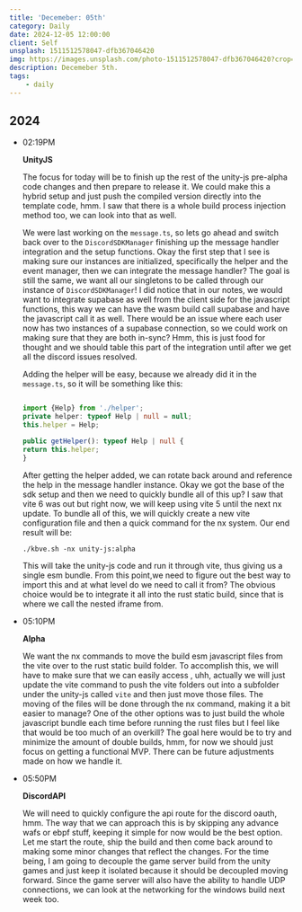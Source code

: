 ```yaml
---
title: 'Decemeber: 05th'
category: Daily
date: 2024-12-05 12:00:00
client: Self
unsplash: 1511512578047-dfb367046420
img: https://images.unsplash.com/photo-1511512578047-dfb367046420?crop=entropy&cs=srgb&fm=jpg&ixid=MnwzNjM5Nzd8MHwxfHJhbmRvbXx8fHx8fHx8fDE2ODE3NDg2ODY&ixlib=rb-4.0.3&q=85
description: Decemeber 5th.
tags:
    - daily
---
```



## 2024

-   02:19PM

    **UnityJS**

    The focus for today will be to finish up the rest of the unity-js pre-alpha code changes and then prepare to release it.
    We could make this a hybrid setup and just push the compiled version directly into the template code, hmm.
    I saw that there is a whole build process injection method too, we can look into that as well.

    We were last working on the `message.ts`, so lets go ahead and switch back over to the `DiscordSDKManager` finishing up the message handler integration and the setup functions.
    Okay the first step that I see is making sure our instances are initialized, specifically the helper and the event manager, then we can integrate the message handler?
    The goal is still the same, we want all our singletons to be called through our instance of `DiscordSDKManager`!
    I did notice that in our notes, we would want to integrate supabase as well from the client side for the javascript functions, this way we can have the wasm build call supabase and have the javascript call it as well.
    There would be an issue where each user now has two instances of a supabase connection, so we could work on making sure that they are both in-sync?
    Hmm, this is just food for thought and we should table this part of the integration until after we get all the discord issues resolved.
    

    Adding the helper will be easy, because we already did it in the `message.ts`, so it will be something like this:
    ```ts

    import {Help} from './helper';
    private helper: typeof Help | null = null;
    this.helper = Help;

    public getHelper(): typeof Help | null {
    return this.helper;
    }

    ```

    After getting the helper added, we can rotate back around and reference the help in the message handler instance.
    Okay we got the base of the sdk setup and then we need to quickly bundle all of this up?
    I saw that vite 6 was out but right now, we will keep using vite 5 until the next nx update.
    To bundle all of this, we will quickly create a new vite configuration file and then a quick command for the nx system.
    Our end result will be:

    ```shell
    ./kbve.sh -nx unity-js:alpha
    ```

    This will take the unity-js code and run it through vite, thus giving us a single esm bundle.
    From this point,we need to figure out the best way to import this and at what level do we need to call it from?
    The obvious choice would be to integrate it all into the rust static build, since that is where we call the nested iframe from.

-   05:10PM

    **Alpha**

    We want the nx commands to move the build esm javascript files from the vite over to the rust static build folder.
    To accomplish this, we will have to make sure that we can easily access , uhh, actually we will just update the vite command to push the vite folders out into a subfolder under the unity-js called `vite` and then just move those files.
    The moving of the files will be done through the nx command, making it a bit easier to manage?
    One of the other options was to just build the whole javascript bundle each time before running the rust files but I feel like that would be too much of an overkill?
    The goal here would be to try and minimize the amount of double builds, hmm, for now we should just focus on getting a functional MVP.
    There can be future adjustments made on how we handle it.


-   05:50PM

    **DiscordAPI**

    We will need to quickly configure the api route for the discord oauth, hmm.
    The way that we can approach this is by skipping any advance wafs or ebpf stuff, keeping it simple for now would be the best option.
    Let me start the route, ship the build and then come back around to making some minor changes that reflect the changes.
    For the time being, I am going to decouple the game server build from the unity games and just keep it isolated because it should be decoupled moving forward.
    Since the game server will also have the ability to handle UDP connections, we can look at the networking for the windows build next week too.

<Adsense />